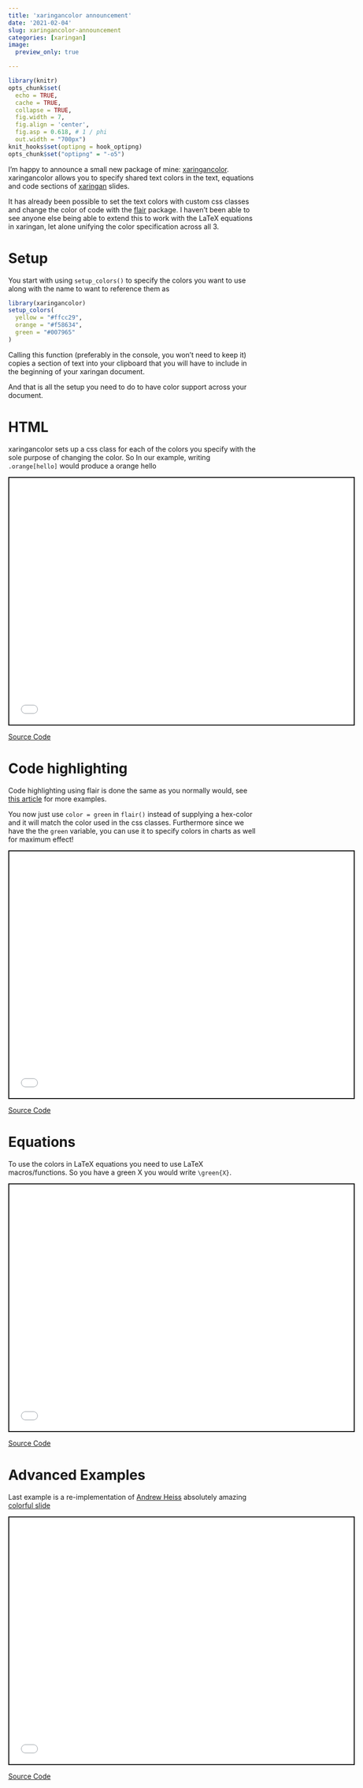 ```yaml
---
title: 'xaringancolor announcement'
date: '2021-02-04'
slug: xaringancolor-announcement
categories: [xaringan]
image:
  preview_only: true

---
```


```r
library(knitr)
opts_chunk$set(
  echo = TRUE,
  cache = TRUE,
  collapse = TRUE,
  fig.width = 7, 
  fig.align = 'center',
  fig.asp = 0.618, # 1 / phi
  out.width = "700px")
knit_hooks$set(optipng = hook_optipng)
opts_chunk$set("optipng" = "-o5")
```

I'm happy to announce a small new package of mine: [xaringancolor](https://github.com/EmilHvitfeldt/xaringancolor).
xaringancolor allows you to specify shared text colors in the text, equations and code sections of [xaringan](https://github.com/yihui/xaringan) slides.

It has already been possible to set the text colors with custom css classes and change the color of code with the [flair](https://github.com/r-for-educators/flair) package.
I haven't been able to see anyone else being able to extend this to work with the LaTeX equations in xaringan, let alone unifying the color specification across all 3.

# Setup

You start with using `setup_colors()` to specify the colors you want to use along with the name to want to reference them as

```r
library(xaringancolor)
setup_colors(
  yellow = "#ffcc29",
  orange = "#f58634",
  green = "#007965"
)
```

Calling this function (preferably in the console, you won't need to keep it) copies a section of text into your clipboard that you will have to include in the beginning of your xaringan document. 

And that is all the setup you need to do to have color support across your document.

# HTML

xaringancolor sets up a css class for each of the colors you specify with the sole purpose of changing the color. So In our example, writing `.orange[hello]` would produce a orange hello

<div class="iframe-container iframe-slides"><iframe src="css-example.html" width="700px" height="500px" style="border:2px solid currentColor;" data-external=1></iframe></div>

[Source Code](https://gist.github.com/EmilHvitfeldt/7daa57156a6e844423942ed1daf0d175)

# Code highlighting 

Code highlighting using flair is done the same as you normally would, see [this article](https://education.rstudio.com/blog/2020/05/flair/) for more examples.

You now just use `color = green` in `flair()` instead of supplying a hex-color and it will match the color used in the css classes. Furthermore since we have the the `green` variable, you can use it to specify colors in charts as well for maximum effect! 

<div class="iframe-container iframe-slides"><iframe src="flair-example.html" width="700px" height="500px" style="border:2px solid currentColor;" data-external=1></iframe></div>

[Source Code](https://gist.github.com/EmilHvitfeldt/ec081d53929da50f344c2a8ede0a7033)

# Equations

To use the colors in LaTeX equations you need to use LaTeX macros/functions. So you have a green X you would write `\green{X}`.

<div class="iframe-container iframe-slides"><iframe src="latex-example.html" width="700px" height="500px" style="border:2px solid currentColor;" data-external=1></iframe></div>

[Source Code](https://gist.github.com/EmilHvitfeldt/1767bc72d7dd6400a75c55e8be8e7a90)

# Advanced Examples

Last example is a re-implementation of [Andrew Heiss](https://twitter.com/andrewheiss) absolutely amazing [colorful slide](https://twitter.com/andrewheiss/status/1250517766731423745)

<div class="iframe-container iframe-slides"><iframe src="andrew-example.html" width="700px" height="500px" style="border:2px solid currentColor;" data-external=1></iframe></div>

[Source Code](https://gist.github.com/EmilHvitfeldt/858e388e06fca27aff9693b0262bad84)

